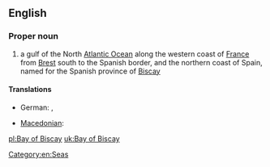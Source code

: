 ==English==
{{wikipedia}}

===Proper noun===
{{en-proper noun|head=[[bay|Bay]] [[of]] [[Biscay]]}}

# a gulf of the North [[Atlantic Ocean]] along the western coast of [[France]] from [[Brest]] south to the Spanish border, and the northern coast of Spain, named for the Spanish province of [[Biscay]]

====Translations====
{{trans-top|gulf}}
* German: {{t|de|Golf von Biskaya|m}}, {{t|de|Biskaya|f}}
{{trans-mid}}
* [[Macedonian]]: {{t|mk|Бискајски Залив|tr=Bískajski Záliv|m}}
{{trans-bottom}}

[[Category:en:Seas]]

[[pl:Bay of Biscay]]
[[uk:Bay of Biscay]]